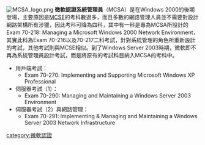 {{noteTA|G1=IT}}
[[File:MCSA_logo.png|right]]
'''微軟認證系統管理員'''（MCSA）是在Windows 2000的後期登場，主要原因是[[Microsoft_Certified_Systems_Engineer|MCSE]]的考科數過多，而且多數的網路管理人員並不需要對設計網路架構所有涉獵，因此考科可降為四科，其中有一科是專為MCSA所設計的Exam 70-218: Managing a Microsoft Windows 2000 Network Environment，其實此科為Exam 70-216以及70-217二科考試，針對系統管理的角色所重新設計的考試，其他考試則與MCSE相似。到了Windows Server 2003時期，微軟即不再為系統管理員設計考試，而是將原有的考試科目納入MCSA的考科中。

*用戶端考試：
**Exam 70-270: Implementing and Supporting Microsoft Windows XP Professional
*伺服器考試（1）：
**Exam 70-290: Managing and Maintaining a Windows Server 2003 Environment
*伺服器考試（2）與網路管理：
**Exam 70-291: Implementing & Managing and Maintaining a Windows Server 2003 Network Infrastructure

{{Microsoft Certifications}}
[[category:微軟認證|category:微軟認證]]